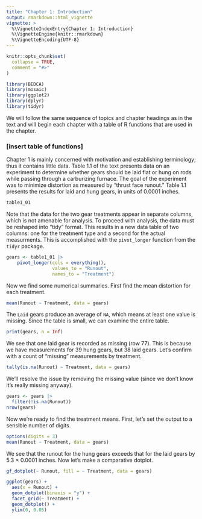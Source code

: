 ```yaml
---
title: "Chapter 1: Introduction"
output: rmarkdown::html_vignette
vignette: >
  %\VignetteIndexEntry{Chapter 1: Introduction}
  %\VignetteEngine{knitr::rmarkdown}
  %\VignetteEncoding{UTF-8}
---
```


```r
knitr::opts_chunk$set(
  collapse = TRUE,
  comment = "#>"
)
```

```r
library(BEDCA)
library(mosaic)
library(ggplot2)
library(dplyr)
library(tidyr)
```

We will follow the same sequence of topics and chapter headings as in the text
and will begin each chapter with a table of R functions that are used in the
chapter.

### [insert table of functions]

Chapter 1 is mainly concerned with motivation and establishing terminology; thus it contains little data. Table 1.1 of the text presents data on an experiment to determine whether gears should be laid flat or hung on rods while passing through a carburizing furnace. The goal of the experiment was to minimize distortion as measured by "thrust face runout." Table 1.1 presents the results for laid and hung gears, in units of 0.0001 inches.

```r
table1_01
```

Note that the data for the two gear treatments appear in separate columns, which is not amenable for analysis. To proceed with analysis, the data must be reshaped into "tidy" format. This results in a new data table of two columns: one for the treatment type and a second for the actual measurments. This is accomplished with the `pivot_longer` function from the `tidyr` package.

```r
gears <- table1_01 |> 
    pivot_longer(cols = everything(), 
                 values_to = "Runout", 
                 names_to = "Treatment")
```

Now we find some numerical summaries. First find the mean distortion for each treatment.

```r
mean(Runout ~ Treatment, data = gears)
```

The `Laid` gears produce an average of `NA`, which means at least one value is missing. Since the table is small, we can examine the entire table.

```r
print(gears, n = Inf)

```

We see that one laid gear is recorded as missing (row 77). This is because we have measurements for 39 hung gears, but 38 laid gears. Let's confirm with a count of "missing" measurements by treatment.

```r
tally(is.na(Runout) ~ Treatment, data = gears)

```

We'll resolve the issue by removing the missing value (since we don't know it's really missing anyway).

```r
gears <- gears |> 
  filter(!is.na(Runout))
nrow(gears)
```

Now we're ready to find the treatment means. First, let's set the output to a sensible number of digits.

```r
options(digits = 3)
mean(Runout ~ Treatment, data = gears)
```

We see that the runout for the hung gears exceeds that for the laid gears by 5.3 $\times$ 0.0001 inches. Now let's make a comparative dotplot.

```r
gf_dotplot(~ Runout, fill = ~ Treatment, data = gears)
```

```r
ggplot(gears) +
  aes(x = Runout) +
  geom_dotplot(binaxis = "y") +
  facet_grid(~ Treatment) +
  geom_dotplot() +
  ylim(0, 0.05)

```




